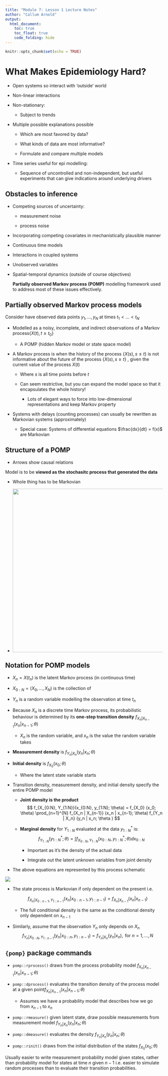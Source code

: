 ```yaml
---
title: "Module 7: Lesson 1 Lecture Notes"
author: "Callum Arnold"
output: 
  html_document:
    toc: true
    toc_float: true
    code_folding: hide
---
```


```r
knitr::opts_chunk$set(echo = TRUE)
```

# What Makes Epidemiology Hard?

-   Open systems so interact with 'outside' world

-   Non-linear interactions

-   Non-stationary:

    -   Subject to trends

-   Multiple possible explanations possible

    -   Which are most favored by data?

    -   What kinds of data are most informative?

    -   Formulate and compare multiple models

-   Time series useful for epi modelling:

    -   Sequence of uncontrolled and non-independent, but useful experiments
        that can give indications around underlying drivers

## Obstacles to inference

-   Competing sources of uncertainty:

    -   measurement noise

    -   process noise

-   Incorporating competing covariates in mechanistically plausible manner

-   Continuous time models

-   Interactions in coupled systems

-   Unobserved variables

-   Spatial-temporal dynamics (outside of course objectives)

    **Partially observed Markov process (POMP)** modelling framework used to
    address most of these issues effectively.

## Partially observed Markov process models

Consider have observed data points $y_1, ..., y_N$ at times $t_1 < … < t_N$

-   Modelled as a noisy, incomplete, and indirect observations of a Markov
    process$\{ X(t), t \ge t_0 \}$

    -   A POMP (hidden Markov model or state space model)

-   A Markov process is when the history of the process $\{ X(s), s \le t \}$ is
    not informative about the future of the process $\{ X(s), s \ge t \}$ ,
    given the current value of the process $X(t)$

    -   Where $s$ is all time points before $t$

    -   Can seem restrictive, but you can expand the model space so that it
        encapsulates the whole history!

        -   Lots of elegant ways to force into low-dimensional representations
            and keep Markov property

-   Systems with delays (counting processes) can usually be rewritten as
    Markovian systems (approximately)

    -   Special case: Systems of differential equations $\frac{dx}{dt} = f(x)$
        are Markovian

## Structure of a POMP

-   Arrows show causal relations

Model is to be **viewed as the stochasitc process that generated the data**

-   Whole thing has to be Markovian

-   ![](images/Screen%20Shot%202021-07-11%20at%205.16.08%20PM.png){width="522"}

## Notation for POMP models

-   $X_n = X(t_n)$ is the latent Markov process (in continuous time)

-   $X_{0:N} = (X_0 , … , X_N)$ is the collection of

-   $Y_n$ is a random variable modelling the observation at time $t_n$

-   Because $X_n$ is a discrete time Markov process, its probabilistic behaviour
    is determined by its **one-step transition density**
    $f_{X_n | X_{n-1}} (x_n | x_{n-1}; \theta)$

    -   $X_n$ is the random variable, and $x_n$ is the value the random variable
        takes

-   **Measurement density** is $f_{Y_n | X_n} (y_n | x_n; \theta )$

-   **Initial density** is $f_{X_0} (x_0; \theta)$

    -   Where the latent state variable starts

-   Transition density, measurement density, and initial density specify the
    entire POMP model

    -   **Joint density is the product**$$
        f_{X_{0:N}, Y_{1:N}}(x_{0:N}, y_{1:N}; \theta) = f_{X_0} (x_0; \theta) \prod_{n=1}^{N} f_{X_n | X_{n-1}} (x_n | x_{n-1}; \theta) f_{Y_n | X_n} (y_n | x_n; \theta )
        $$

    -   **Marginal density** for $Y_{1:N}$ evaluated at the data $y_{1:N}^*$
        is:$$
        f_{Y_{1:N}} (y_{1:N}^* ; \theta ) = \int f_{X_{0:N}, Y_{1:N}} (x_{0:N}, y_{1:N}^*; \theta) dx_{0:N}
        $$

        -   Important as it's the density of the actual data

        -   Integrate out the latent unknown variables from joint density

-   The above equations are represented by this process schematic

![](images/Screen%20Shot%202021-07-11%20at%205.46.40%20PM.png)

-   The state process is Markovian if only dependent on the present i.e.

    $$
    f_{X_n | X_{0:n-1}, Y_{1:n-1}} (x_n | x_{0:n-1}, y_{1:n-1}) = f_{X_n | X_{n-1}} (x_n | x_{n-1})
    $$

    -   The full conditional density is the same as the conditional density only
        dependent on $x_{n-1}$

-   Similarly, assume that the observation $Y_n$ only depends on $X_n$ $$
    f_{Y_n | X_{0:N}, Y_{1:n-1}} (y_n | x_{0:n}, y_{1:n-1}) = f_{Y_n | X_n} (y_n | x_n), \text{ for } n = 1, ..., N
    $$

## `{pomp}` package commands

-   `pomp::rprocess()` draws from the process probability model
    $f_{X_n | X_{n-1}} (x_n | x_{n-1}; \theta)$

```{=html}
<!-- -->
```
-   `pomp::dprocess()` evaluates the transition density of the process model at
    a given point$f_{X_n | X_{n-1}} (x_n | x_{n-1}; \theta)$

    -   Assumes we have a probability model that describes how we go from
        $x_{n-1}$ to $x_n$

-   `pomp::rmeasure()` given latent state, draw possible measurements from
    measurement model $f_{Y_n | X_n} (y_n | x_n; \theta)$

-   `pomp::dmeasure()` evaluates the density $f_{Y_n | X_n} (y_n | x_n; \theta)$

-   `pomp::rinit()` draws from the initial distribution of the states
    $f_{X_0} (x_0; \theta)$

Usually easier to write measurement probability model given states, rather than
probability model for states at time $n$ given $n-1$ i.e. easier to simulate
random processes than to evaluate their transition probabilities.
